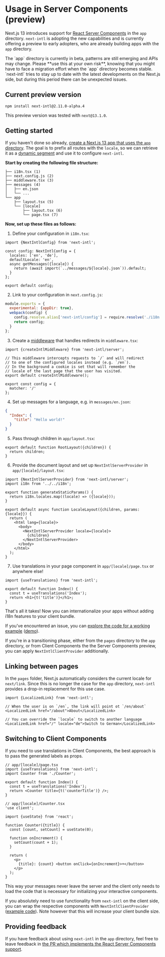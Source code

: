 
# Usage in Server Components (preview)

Next.js 13 introduces support for [React Server Components](https://beta.nextjs.org/docs/rendering/server-and-client-components) in the `app` directory. `next-intl` is adopting the new capabilities and is currently offering a preview to early adopters, who are already building apps with the `app` directory.

<Callout>
  The `app` directory is currently in beta, patterns are still emerging and APIs
  may change. Please **use this at your own risk**, knowing that you might have
  to face a migration effort when the `app` directory becomes stable.
  `next-intl` tries to stay up to date with the latest developments on the
  Next.js side, but during this period there can be unexpected issues.
</Callout>

## Current preview version

```
npm install next-intl@2.11.0-alpha.4
```

This preview version was tested with `next@13.1.0`.

## Getting started

If you haven't done so already, [create a Next.js 13 app that uses the `app` directory](https://beta.nextjs.org/docs/installation). The goal is to prefix all routes with the `locale`, so we can retrieve it as a [dynamic segment](https://beta.nextjs.org/docs/routing/defining-routes#dynamic-segments) and use it to configure `next-intl`.

**Start by creating the following file structure:**

```
├── i18n.tsx (1)
├── next.config.js (2)
├── middleware.tsx (3)
├── messages (4)
│   ├── en.json
│   └── ...
└── app
    ├── layout.tsx (5)
    └── [locale]
        ├── layout.tsx (6)
        └── page.tsx (7)
```

**Now, set up these files as follows:**

1. Define your configuration in `i18n.tsx`:

```tsx
import {NextIntlConfig} from 'next-intl';

const config: NextIntlConfig = {
  locales: ['en', 'de'],
  defaultLocale: 'en',
  async getMessages({locale}) {
    return (await import(`../messages/${locale}.json`)).default;
  }
};

export default config;
```

2. Link to your configuration in `next.config.js`:

```js
module.exports = {
  experimental: {appDir: true},
  webpack(config) {
    config.resolve.alias['next-intl/config'] = require.resolve('./i18n.tsx');
    return config;
  }
};
```

3. Create a [middleware](https://nextjs.org/docs/advanced-features/middleware) that handles redirects in `middleware.tsx`:

```tsx
import {createIntlMiddleware} from 'next-intl/server';

// This middleware intercepts requests to `/` and will redirect
// to one of the configured locales instead (e.g. `/en`).
// In the background a cookie is set that will remember the
// locale of the last page that the user has visited.
export default createIntlMiddleware();

export const config = {
  matcher: '/'
};
```

4. Set up messages for a language, e.g. in `messages/en.json`:

```json
{
  "Index": {
    "title": "Hello world!"
  }
}
```

5. Pass through children in `app/layout.tsx`:

```tsx
export default function RootLayout({children}) {
  return children;
}
```

6. Provide the document layout and set up `NextIntlServerProvider` in `app/[locale]/layout.tsx`:

```tsx
import {NextIntlServerProvider} from 'next-intl/server';
import i18n from '../../i18n';

export function generateStaticParams() {
  return i18n.locales.map((locale) => ({locale}));
}

export default async function LocaleLayout({children, params: {locale}}) {
  return (
    <html lang={locale}>
      <body>
        <NextIntlServerProvider locale={locale}>
          {children}
        </NextIntlServerProvider>
      </body>
    </html>
  );
}
```

7. Use translations in your page component in `app/[locale]/page.tsx` or anywhere else!

```tsx
import {useTranslations} from 'next-intl';

export default function Index() {
  const t = useTranslations('Index');
  return <h1>{t('title')}</h1>;
}
```

That's all it takes! Now you can internationalize your apps without adding i18n features to your client bundle.

If you've encountered an issue, you can [explore the code for a working example](https://github.com/amannn/next-intl-example-next-13) ([demo](https://next-intl-example-next-13.vercel.app)).

If you're in a transitioning phase, either from the `pages` directory to the `app` directory, or from Client Components the the Server Components preview, you can apply `NextIntlClientProvider` additionally.

## Linking between pages

In the `pages` folder, Next.js automatically considers the current locale for `next/link`. Since this is no longer the case for the `app` directory, `next-intl` provides a drop-in replacement for this use case.

```tsx
import {LocalizedLink} from 'next-intl';

// When the user is on `/en`, the link will point ot `/en/about`
<LocalizedLink href="/about">About</LocalizedLink>

// You can override the `locale` to switch to another language
<LocalizedLink href="/" locale="de">Switch to German</LocalizedLink>
```

## Switching to Client Components

If you need to use translations in Client Components, the best approach is to pass the generated labels as props.

```tsx
// app/[locale]/page.tsx
import {useTranslations} from 'next-intl';
import Counter from './Counter';

export default function Index() {
  const t = useTranslations('Index');
  return <Counter title={t('counterTitle')} />;
}
```

```tsx
// app/[locale]/Counter.tsx
'use client';

import {useState} from 'react';

function Counter({title}) {
  const [count, setCount] = useState(0);

  function onIncrement() {
    setCount(count + 1);
  }

  return (
    <p>
      {title}: {count} <button onClick={onIncrement}>+</button>
    </p>
  );
}
```

This way your messages never leave the server and the client only needs to load the code that is necessary for initializing your interactive components.

If you absolutely need to use functionality from `next-intl` on the client side, you can wrap the respective components with `NextIntlClientProvider` ([example code](https://github.com/amannn/next-intl/blob/feat/next-13-rsc/packages/example-next-13-advanced/src/components/client/02-MessagesOnClientCounter/Counter.tsx)). Note however that this will increase your client bundle size.

## Providing feedback

If you have feedback about using `next-intl` in the `app` directory, feel free to leave feedback in [the PR which implements the React Server Components support](https://github.com/amannn/next-intl/pull/149).
